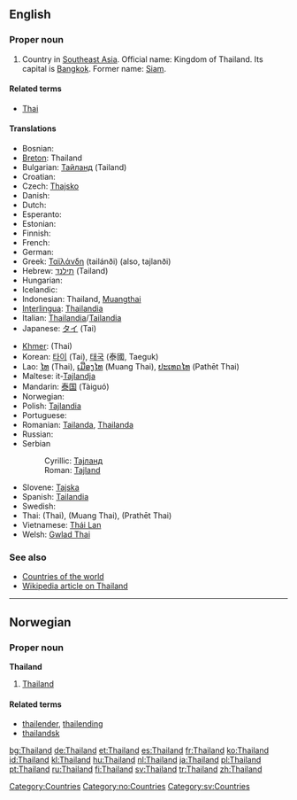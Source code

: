 ==English==
{{wikipedia}}
===Proper noun===
{{en-proper noun}}

# Country in [[Southeast Asia]]. Official name: Kingdom of Thailand. Its capital is [[Bangkok]]. Former name: [[Siam]].

====Related terms====
*[[Thai]]

====Translations====
{{trans-top|Country in Southeast Asia}}
*Bosnian: {{t-|bs|Tajland|m}}
*[[Breton]]: Thailand
*Bulgarian: [[Тайланд]] (Tailand)
*Croatian: {{t-|hr|Tajland|m}}
* Czech: [[Thajsko]] {{n}}
*Danish: {{t-|da|Thailand}}
*Dutch: {{t+|nl|Thailand}}
*Esperanto: {{t-|eo|Tajlando|xs=Esperanto}}
*Estonian: {{t-|et|Tai}}
*Finnish: {{t+|fi|Thaimaa}}
*French: {{t+|fr|Thaïlande|f}}
*German: {{t+|de|Thailand|n}}
*Greek: [[Ταϊλάνδη]] (tailánði) (also, tajlanði) {{f}}
*Hebrew: [[תילנד]] (Tailand)
*Hungarian: {{t|hu|Thaiföld}}
*Icelandic: {{t+|is|Taíland|n}}
*Indonesian: Thailand, [[Muangthai]]
*[[Interlingua]]: [[Thailandia]]
*Italian: [[Thailandia]]/[[Tailandia]] {{f}}
*Japanese: [[タイ]] (Tai)
{{trans-mid}}
*[[Khmer]]: {{KMchar|[[ថៃ]]}} (Thai)
*Korean: [[타이]] (Tai), [[태국]] (泰國, Taeguk)
*Lao: [[ໄທ]] (Thai), [[ເມືອງໄທ]] (Muang Thai), [[ປະເທດໄທ]] (Pathēt Thai)
*Maltese: it-[[Tajlandja]]
*Mandarin: [[泰国]] (Tàiguó)
*Norwegian: {{t-|no|Thailand}}
*Polish: [[Tajlandia]]
*Portuguese: {{t+|pt|Tailândia}}
*Romanian: [[Tailanda]], [[Thailanda]] {{f}}
*Russian: {{t+|ru|Таиланд|m|tr=Tailánd|sc=Cyrl}}
*Serbian
*:Cyrillic: [[Тајланд#Serbian|Тајланд]] {{m}}
*:Roman: [[Tajland#Serbian|Tajland]] {{m}}
*Slovene: [[Tajska]] {{f}}
*Spanish: [[Tailandia]]
*Swedish: {{t+|sv|Thailand}}
*Thai: {{THchar|[[ไทย]]}} (Thai), {{THchar|[[เมืองไทย]]}} (Muang Thai), {{THchar|[[ประเทศไทย]]}} (Prathēt Thai)
*Vietnamese: [[Thái Lan]]
*Welsh: [[Gwlad Thai]]
{{trans-bottom}}

===See also===
*[[Countries of the world]]
*[[w:Thailand|Wikipedia article on Thailand]]

[[Category:Countries]]

----

==Norwegian==

===Proper noun===
'''Thailand'''

# [[#English|Thailand]]

====Related terms====
*[[thailender]], [[thailending]]
*[[thailandsk]]

[[Category:no:Countries]]
[[Category:sv:Countries]]

[[bg:Thailand]]
[[de:Thailand]]
[[et:Thailand]]
[[es:Thailand]]
[[fr:Thailand]]
[[ko:Thailand]]
[[id:Thailand]]
[[kl:Thailand]]
[[hu:Thailand]]
[[nl:Thailand]]
[[ja:Thailand]]
[[pl:Thailand]]
[[pt:Thailand]]
[[ru:Thailand]]
[[fi:Thailand]]
[[sv:Thailand]]
[[tr:Thailand]]
[[zh:Thailand]]